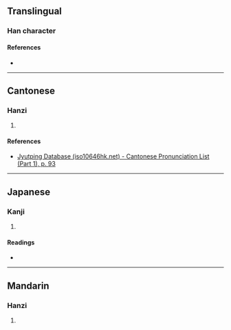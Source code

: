 {{character info/new}}
==Translingual==

===Han character===
{{Han char|rn=38|rad=女|as=08|sn=11|four=42494|canj=VBD|ids=⿰女采}}

====References====
* {{Han ref|kx=0264.080|dkj=06392|hdz=21060.030|uh=5A47|ud=23111|bh=D4EA|bd=54506}}

----

==Cantonese==

===Hanzi===
{{yue-hanzi|jyut=[[coi2]]|y=choi2}}

# {{defn|lang=yue|sort=女08}}

====References====
* [http://www.iso10646hk.net/jp/document/download.jsp Jyutping Database (iso10646hk.net) - Cantonese Pronunciation List (Part 1), p. 93]

----

==Japanese==

===Kanji===
{{ja-kanji|grade=|rs=女08}}

# {{defn|lang=ja|sort=女08}}

====Readings====
* {{ja-readings|on=[[さい]] (sai)|kun=[[うねめ]] (uneme)}}

----

==Mandarin==

===Hanzi===
{{cmn-hanzi|pin=[[cǎi]] ([[cai3]])|wg=ts'ai<sup>3</sup>}}

# {{defn|lang=cmn|sort=女08}}
